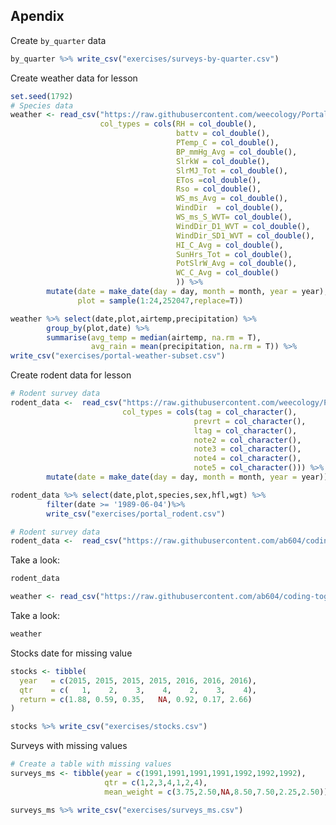 ## Apendix {-}

Create `by_quarter` data

```r
by_quarter %>% write_csv("exercises/surveys-by-quarter.csv")
```


Create weather data for lesson

```r
set.seed(1792)
# Species data
weather <- read_csv("https://raw.githubusercontent.com/weecology/PortalData/master/Weather/Portal_weather.csv",
                    col_types = cols(RH = col_double(),
                                     battv = col_double(),
                                     PTemp_C = col_double(),
                                     BP_mmHg_Avg = col_double(),
                                     SlrkW = col_double(),
                                     SlrMJ_Tot = col_double(),
                                     ETos =col_double(),
                                     Rso = col_double(),
                                     WS_ms_Avg = col_double(),
                                     WindDir  = col_double(),
                                     WS_ms_S_WVT= col_double(),
                                     WindDir_D1_WVT = col_double(),
                                     WindDir_SD1_WVT = col_double(),
                                     HI_C_Avg = col_double(),     
                                     SunHrs_Tot = col_double(),
                                     PotSlrW_Avg = col_double(), 
                                     WC_C_Avg = col_double()
                                     )) %>% 
        mutate(date = make_date(day = day, month = month, year = year), 
               plot = sample(1:24,252047,replace=T))

weather %>% select(date,plot,airtemp,precipitation) %>%
        group_by(plot,date) %>% 
        summarise(avg_temp = median(airtemp, na.rm = T), 
                  avg_rain = mean(precipitation, na.rm = T)) %>% 
write_csv("exercises/portal-weather-subset.csv")
```

Create rodent data for lesson

```r
# Rodent survey data
rodent_data <-  read_csv("https://raw.githubusercontent.com/weecology/PortalData/master/Rodents/Portal_rodent.csv",
                         col_types = cols(tag = col_character(),
                                         prevrt = col_character(),
                                         ltag = col_character(),
                                         note2 = col_character(),
                                         note3 = col_character(), 
                                         note4 = col_character(), 
                                         note5 = col_character())) %>% 
        mutate(date = make_date(day = day, month = month, year = year))

rodent_data %>% select(date,plot,species,sex,hfl,wgt) %>%
        filter(date >= '1989-06-04')%>% 
        write_csv("exercises/portal_rodent.csv")
```

```r
# Rodent survey data
rodent_data <-  read_csv("https://raw.githubusercontent.com/ab604/coding-together/master/exercises/portal_rodent.csv")
```

Take a look:

```r
rodent_data
```


```r
weather <- read_csv("https://raw.githubusercontent.com/ab604/coding-together/master/exercises/portal-weather-subset.csv")
```

Take a look:

```r
weather
```

Stocks date for missing value

```r
stocks <- tibble(
  year   = c(2015, 2015, 2015, 2015, 2016, 2016, 2016),
  qtr    = c(   1,    2,    3,    4,    2,    3,    4),
  return = c(1.88, 0.59, 0.35,   NA, 0.92, 0.17, 2.66)
)

stocks %>% write_csv("exercises/stocks.csv")
```

Surveys with missing values

```r
# Create a table with missing values
surveys_ms <- tibble(year = c(1991,1991,1991,1991,1992,1992,1992),
                     qtr = c(1,2,3,4,1,2,4),
                     mean_weight = c(3.75,2.50,NA,8.50,7.50,2.25,2.50))

surveys_ms %>% write_csv("exercises/surveys_ms.csv")
```


